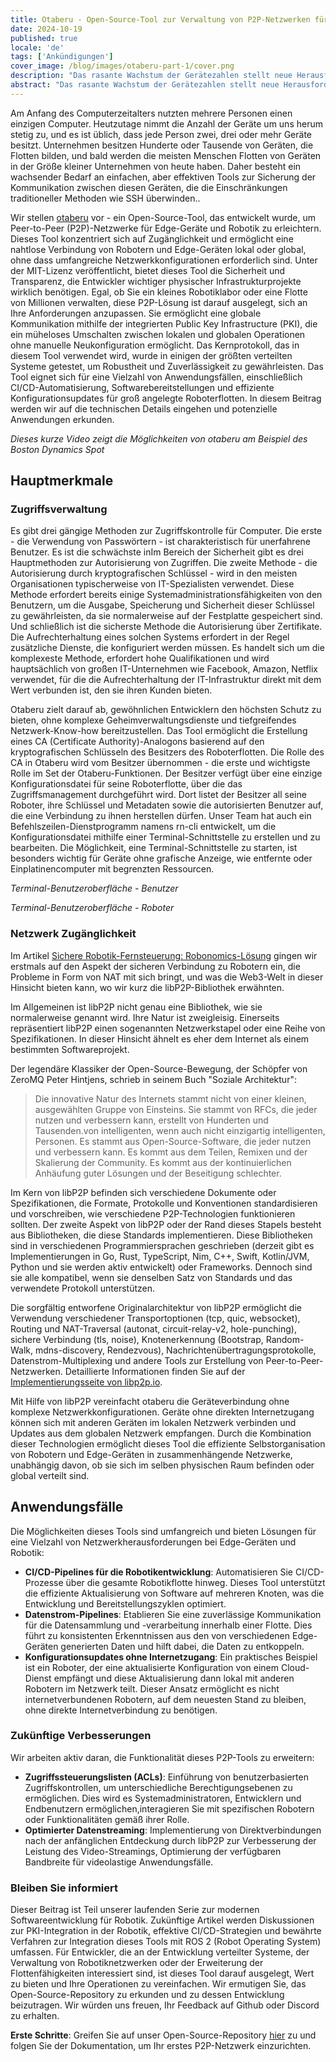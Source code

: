 ```yaml
---
title: Otaberu - Open-Source-Tool zur Verwaltung von P2P-Netzwerken für Edge-Geräte und Robotik
date: 2024-10-19
published: true
locale: 'de'
tags: ['Ankündigungen']
cover_image: /blog/images/otaberu-part-1/cover.png
description: "Das rasante Wachstum der Gerätezahlen stellt neue Herausforderungen für Verfügbarkeit und Sicherheit dar. Eine effizientere Lösung ist erforderlich für die sichere Gerätekommunikation, die die Einschränkungen der auf SSH basierenden PKI anspricht. Der Roboter-Agent Otaberu bietet diese Lösung und ermöglicht eine benutzerdefinierte PKI für Roboter unter Verwendung moderner libP2P-Standards und Protokolle, um diese Probleme zu lösen."
abstract: "Das rasante Wachstum der Gerätezahlen stellt neue Herausforderungen für Verfügbarkeit und Sicherheit dar. Eine effizientere Lösung ist erforderlich für die sichere Gerätekommunikation, die die Einschränkungen der auf SSH basierenden PKI anspricht. Der Roboter-Agent Otaberu bietet diese Lösung und ermöglicht eine benutzerdefinierte PKI für Roboter unter Verwendung moderner libP2P-Standards und Protokolle, um diese Probleme zu lösen."
---
```


Am Anfang des Computerzeitalters nutzten mehrere Personen einen einzigen Computer. Heutzutage nimmt die Anzahl der Geräte um uns herum stetig zu, und es ist üblich, dass jede Person zwei, drei oder mehr Geräte besitzt. Unternehmen besitzen Hunderte oder Tausende von Geräten, die Flotten bilden, und bald werden die meisten Menschen Flotten von Geräten in der Größe kleiner Unternehmen von heute haben. Daher besteht ein wachsender Bedarf an einfachen, aber effektiven Tools zur Sicherung der Kommunikation zwischen diesen Geräten, die die Einschränkungen traditioneller Methoden wie SSH überwinden..

Wir stellen [otaberu](https://github.com/airalab/otaberu) vor - ein Open-Source-Tool, das entwickelt wurde, um Peer-to-Peer (P2P)-Netzwerke für Edge-Geräte und Robotik zu erleichtern. Dieses Tool konzentriert sich auf Zugänglichkeit und ermöglicht eine nahtlose Verbindung von Robotern und Edge-Geräten lokal oder global, ohne dass umfangreiche Netzwerkkonfigurationen erforderlich sind. Unter der MIT-Lizenz veröffentlicht, bietet dieses Tool die Sicherheit und Transparenz, die Entwickler wichtiger physischer Infrastrukturprojekte wirklich benötigen. Egal, ob Sie ein kleines Robotiklabor oder eine Flotte von Millionen verwalten, diese P2P-Lösung ist darauf ausgelegt, sich an Ihre Anforderungen anzupassen. Sie ermöglicht eine globale Kommunikation mithilfe der integrierten Public Key Infrastructure (PKI), die ein müheloses Umschalten zwischen lokalen und globalen Operationen ohne manuelle Neukonfiguration ermöglicht. Das Kernprotokoll, das in diesem Tool verwendet wird, wurde in einigen der größten verteilten Systeme getestet, um Robustheit und Zuverlässigkeit zu gewährleisten. Das Tool eignet sich für eine Vielzahl von Anwendungsfällen, einschließlich CI/CD-Automatisierung, Softwarebereitstellungen und effiziente Konfigurationsupdates für groß angelegte Roboterflotten. In diesem Beitrag werden wir auf die technischen Details eingehen und potenzielle Anwendungen erkunden.

<YouTube id="https://www.youtube.com/watch?v=2ZKs4cWMLTE" posterQuality="max" />

*Dieses kurze Video zeigt die Möglichkeiten von otaberu am Beispiel des Boston Dynamics Spot*

## Hauptmerkmale

### Zugriffsverwaltung

Es gibt drei gängige Methoden zur Zugriffskontrolle für Computer. Die erste - die Verwendung von Passwörtern - ist charakteristisch für unerfahrene Benutzer. Es ist die schwächste inIm Bereich der Sicherheit gibt es drei Hauptmethoden zur Autorisierung von Zugriffen. Die zweite Methode - die Autorisierung durch kryptografischen Schlüssel - wird in den meisten Organisationen typischerweise von IT-Spezialisten verwendet. Diese Methode erfordert bereits einige Systemadministrationsfähigkeiten von den Benutzern, um die Ausgabe, Speicherung und Sicherheit dieser Schlüssel zu gewährleisten, da sie normalerweise auf der Festplatte gespeichert sind. Und schließlich ist die sicherste Methode die Autorisierung über Zertifikate. Die Aufrechterhaltung eines solchen Systems erfordert in der Regel zusätzliche Dienste, die konfiguriert werden müssen. Es handelt sich um die komplexeste Methode, erfordert hohe Qualifikationen und wird hauptsächlich von großen IT-Unternehmen wie Facebook, Amazon, Netflix verwendet, für die die Aufrechterhaltung der IT-Infrastruktur direkt mit dem Wert verbunden ist, den sie ihren Kunden bieten.

Otaberu zielt darauf ab, gewöhnlichen Entwicklern den höchsten Schutz zu bieten, ohne komplexe Geheimverwaltungsdienste und tiefgreifendes Netzwerk-Know-how bereitzustellen. Das Tool ermöglicht die Erstellung eines CA (Certificate Authority)-Analogons basierend auf den kryptografischen Schlüsseln des Besitzers des Roboterflotten. Die Rolle des CA in Otaberu wird vom Besitzer übernommen - die erste und wichtigste Rolle im Set der Otaberu-Funktionen. Der Besitzer verfügt über eine einzige Konfigurationsdatei für seine Roboterflotte, über die das Zugriffsmanagement durchgeführt wird. Dort listet der Besitzer all seine Roboter, ihre Schlüssel und Metadaten sowie die autorisierten Benutzer auf, die eine Verbindung zu ihnen herstellen dürfen. Unser Team hat auch ein Befehlszeilen-Dienstprogramm namens rn-cli entwickelt, um die Konfigurationsdatei mithilfe einer Terminal-Schnittstelle zu erstellen und zu bearbeiten. Die Möglichkeit, eine Terminal-Schnittstelle zu starten, ist besonders wichtig für Geräte ohne grafische Anzeige, wie entfernte oder Einplatinencomputer mit begrenzten Ressourcen.

<RbImage zoom src="/blog/images/otaberu-part-1/otaberu-tui-1.png" alt="Otaberu TUI Benutzeroberfläche" />  

*Terminal-Benutzeroberfläche - Benutzer*

<RbImage zoom src="/blog/images/otaberu-part-1/otaberu-tui-2.png" alt="Otaberu TUI Roboter-Benutzeroberfläche" />  

*Terminal-Benutzeroberfläche - Roboter*

### Netzwerk **Zugänglichkeit**

Im Artikel [Sichere Robotik-Fernsteuerung: Robonomics-Lösung](https://robonomics.network/blog/secure-robotics-remote-control-via-web3/) gingen wir erstmals auf den Aspekt der sicheren Verbindung zu Robotern ein, die Probleme in Form von NAT mit sich bringt, und was die Web3-Welt in dieser Hinsicht bieten kann, wo wir kurz die libP2P-Bibliothek erwähnten.

Im Allgemeinen ist libP2P nicht genau eine Bibliothek, wie sie normalerweise genannt wird. Ihre Natur ist zweigleisig. Einerseits repräsentiert libP2P einen sogenannten Netzwerkstapel oder eine Reihe von Spezifikationen. In dieser Hinsicht ähnelt es eher dem Internet als einem bestimmten Softwareprojekt.

Der legendäre Klassiker der Open-Source-Bewegung, der Schöpfer von ZeroMQ Peter Hintjens, schrieb in seinem Buch "Soziale Architektur": 

> Die innovative Natur des Internets stammt nicht von einer kleinen, ausgewählten Gruppe von Einsteins. Sie stammt von RFCs, die jeder nutzen und verbessern kann, erstellt von Hunderten und Tausenden.von intelligenten, wenn auch nicht einzigartig intelligenten, Personen. Es stammt aus Open-Source-Software, die jeder nutzen und verbessern kann. Es kommt aus dem Teilen, Remixen und der Skalierung der Community. Es kommt aus der kontinuierlichen Anhäufung guter Lösungen und der Beseitigung schlechter.

Im Kern von libP2P befinden sich verschiedene Dokumente oder Spezifikationen, die Formate, Protokolle und Konventionen standardisieren und vorschreiben, wie verschiedene P2P-Technologien funktionieren sollten. Der zweite Aspekt von libP2P oder der Rand dieses Stapels besteht aus Bibliotheken, die diese Standards implementieren. Diese Bibliotheken sind in verschiedenen Programmiersprachen geschrieben (derzeit gibt es Implementierungen in Go, Rust, TypeScript, Nim, C++, Swift, Kotlin/JVM, Python und sie werden aktiv entwickelt) oder Frameworks. Dennoch sind sie alle kompatibel, wenn sie denselben Satz von Standards und das verwendete Protokoll unterstützen.

Die sorgfältig entworfene Originalarchitektur von libP2P ermöglicht die Verwendung verschiedener Transportoptionen (tcp, quic, websocket), Routing und NAT-Traversal (autonat, circuit-relay-v2, hole-punching), sichere Verbindung (tls, noise), Knotenerkennung (Bootstrap, Random-Walk, mdns-discovery, Rendezvous), Nachrichtenübertragungsprotokolle, Datenstrom-Multiplexing und andere Tools zur Erstellung von Peer-to-Peer-Netzwerken. Detaillierte Informationen finden Sie auf der [Implementierungsseite von libp2p.io](https://libP2P.io/implementations/).

Mit Hilfe von libP2P vereinfacht otaberu die Geräteverbindung ohne komplexe Netzwerkkonfigurationen. Geräte ohne direkten Internetzugang können sich mit anderen Geräten im lokalen Netzwerk verbinden und Updates aus dem globalen Netzwerk empfangen. Durch die Kombination dieser Technologien ermöglicht dieses Tool die effiziente Selbstorganisation von Robotern und Edge-Geräten in zusammenhängende Netzwerke, unabhängig davon, ob sie sich im selben physischen Raum befinden oder global verteilt sind.

## Anwendungsfälle

Die Möglichkeiten dieses Tools sind umfangreich und bieten Lösungen für eine Vielzahl von Netzwerkherausforderungen bei Edge-Geräten und Robotik:

- **CI/CD-Pipelines für die Robotikentwicklung**: Automatisieren Sie CI/CD-Prozesse über die gesamte Robotikflotte hinweg. Dieses Tool unterstützt die effiziente Aktualisierung von Software auf mehreren Knoten, was die Entwicklung und Bereitstellungszyklen optimiert.
- **Datenstrom-Pipelines**: Etablieren Sie eine zuverlässige Kommunikation für die Datensammlung und -verarbeitung innerhalb einer Flotte. Dies führt zu konsistenten Erkenntnissen aus den von verschiedenen Edge-Geräten generierten Daten und hilft dabei, die Daten zu entkoppeln.
- **Konfigurationsupdates ohne Internetzugang**: Ein praktisches Beispiel ist ein Roboter, der eine aktualisierte Konfiguration von einem Cloud-Dienst empfängt und diese Aktualisierung dann lokal mit anderen Robotern im Netzwerk teilt. Dieser Ansatz ermöglicht es nicht internetverbundenen Robotern, auf dem neuesten Stand zu bleiben, ohne direkte Internetverbindung zu benötigen.

### Zukünftige Verbesserungen

Wir arbeiten aktiv daran, die Funktionalität dieses P2P-Tools zu erweitern:

- **Zugriffssteuerungslisten (ACLs)**: Einführung von benutzerbasierten Zugriffskontrollen, um unterschiedliche Berechtigungsebenen zu ermöglichen. Dies wird es Systemadministratoren, Entwicklern und Endbenutzern ermöglichen,interagieren Sie mit spezifischen Robotern oder Funktionalitäten gemäß ihrer Rolle.
- **Optimierter Datenstreaming**: Implementierung von Direktverbindungen nach der anfänglichen Entdeckung durch libP2P zur Verbesserung der Leistung des Video-Streamings, Optimierung der verfügbaren Bandbreite für videolastige Anwendungsfälle.

### Bleiben Sie informiert

Dieser Beitrag ist Teil unserer laufenden Serie zur modernen Softwareentwicklung für Robotik. Zukünftige Artikel werden Diskussionen zur PKI-Integration in der Robotik, effektive CI/CD-Strategien und bewährte Verfahren zur Integration dieses Tools mit ROS 2 (Robot Operating System) umfassen. Für Entwickler, die an der Entwicklung verteilter Systeme, der Verwaltung von Robotiknetzwerken oder der Erweiterung der Flottenfähigkeiten interessiert sind, ist dieses Tool darauf ausgelegt, Wert zu bieten und Ihre Operationen zu vereinfachen. Wir ermutigen Sie, das Open-Source-Repository zu erkunden und zu dessen Entwicklung beizutragen. Wir würden uns freuen, Ihr Feedback auf Github oder Discord zu erhalten.

**Erste Schritte**: Greifen Sie auf unser Open-Source-Repository [hier](https://github.com/airalab/otaberu) zu und folgen Sie der Dokumentation, um Ihr erstes P2P-Netzwerk einzurichten.